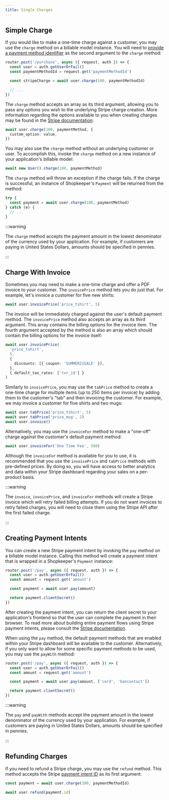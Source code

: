 ```yaml
---
title: Single Charges
---
```


## Simple Charge

If you would like to make a one-time charge against a customer, you may use the `charge` method on a billable model instance. You will need to [provide a payment method identifier](#payment-methods-for-single-charges) as the second argument to the `charge` method:

```ts
router.post('/purchase', async ({ request, auth }) => {
  const user = auth.getUserOrFail()
  const paymentMethodId = request.get('paymentMethodId')

  const stripeCharge = await user.charge(100, paymentMethodId)

  // ...
})
```

The `charge` method accepts an array as its third argument, allowing you to pass any options you wish to the underlying Stripe charge creation. More information regarding the options available to you when creating charges may be found in the [Stripe documentation](https://stripe.com/docs/api/charges/create):

```ts
await user.charge(100, paymentMethod, {
  custom_option: value,
})
```

You may also use the `charge` method without an underlying customer or user. To accomplish this, invoke the `charge` method on a new instance of your application's billable model:

```ts
await new User().charge(100, paymentMethod)
```

The `charge` method will throw an exception if the charge fails. If the charge is successful, an instance of Shopkeeper's `Payment` will be returned from the method:

```ts
try {
  const payment = await user.charge(100, paymentMethod)
} catch (e) {
  // ...
}
```

:::warning

The `charge` method accepts the payment amount in the lowest denominator of the currency used by your application. For example, if customers are paying in United States Dollars, amounts should be specified in pennies.

:::

## Charge With Invoice

Sometimes you may need to make a one-time charge and offer a PDF invoice to your customer. The `invoicePrice` method lets you do just that. For example, let's invoice a customer for five new shirts:

```ts
await user.invoicePrice('price_tshirt', 5)
```

The invoice will be immediately charged against the user's default payment method. The `invoicePrice` method also accepts an array as its third argument. This array contains the billing options for the invoice item. The fourth argument accepted by the method is also an array which should contain the billing options for the invoice itself:

```ts
await user.invoicePrice(
  'price_tshirt',
  5,
  {
    discounts: [{ coupon: 'SUMMER21SALE' }],
  },
  { default_tax_rates: ['txr_id'] }
)
```

Similarly to `invoicePrice`, you may use the `tabPrice` method to create a one-time charge for multiple items (up to 250 items per invoice) by adding them to the customer's "tab" and then invoicing the customer. For example, we may invoice a customer for five shirts and two mugs:

```ts
await user.tabPrice('price_tshirt', 5)
await user.tabPrice('price_mug', 2)
await user.invoice()
```

Alternatively, you may use the `invoiceFor` method to make a "one-off" charge against the customer's default payment method:

```ts
await user.invoiceFor('One Time Fee', 500)
```

Although the `invoiceFor` method is available for you to use, it is recommended that you use the `invoicePrice` and `tabPrice` methods with pre-defined prices. By doing so, you will have access to better analytics and data within your Stripe dashboard regarding your sales on a per-product basis.

:::warning

The `invoice`, `invoicePrice`, and `invoiceFor` methods will create a Stripe invoice which will retry failed billing attempts. If you do not want invoices to retry failed charges, you will need to close them using the Stripe API after the first failed charge.

:::

## Creating Payment Intents

You can create a new Stripe payment intent by invoking the `pay` method on a billable model instance. Calling this method will create a payment intent that is wrapped in a Shopkeeper's `Payment` instance:

```ts
router.post('/pay', async ({ request, auth }) => {
  const user = auth.getUserOrFail()
  const amount = request.get('amount')

  const payment = await user.pay(amount)

  return payment.clientSecret()
})
```

After creating the payment intent, you can return the client secret to your application's frontend so that the user can complete the payment in their browser. To read more about building entire payment flows using Stripe payment intents, please consult the [Stripe documentation](https://stripe.com/docs/payments/accept-a-payment?platform=web).

When using the `pay` method, the default payment methods that are enabled within your Stripe dashboard will be available to the customer. Alternatively, if you only want to allow for some specific payment methods to be used, you may use the `payWith` method:

```ts
router.post('/pay', async ({ request, auth }) => {
  const user = auth.getUserOrFail()
  const amount = request.get('amount')

  const payment = await user.pay(amount, ['card', 'bancontact'])

  return payment.clientSecret()
})
```

:::warning

The `pay` and `payWith` methods accept the payment amount in the lowest denominator of the currency used by your application. For example, if customers are paying in United States Dollars, amounts should be specified in pennies.

:::

## Refunding Charges

If you need to refund a Stripe charge, you may use the `refund` method. This method accepts the Stripe [payment intent ID](#payment-methods-for-single-charges) as its first argument:

```ts
const payment = await user.charge(100, paymentMethodId)

await user.refund(payment.id)
```
